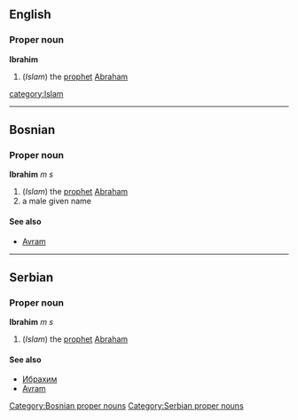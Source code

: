 ==English==
{{wikipedia}}
===Proper noun===
'''Ibrahim'''
#(''Islam'') the [[prophet]] [[Abraham]]
[[category:Islam]]

----

==Bosnian==
===Proper noun===
'''Ibrahim''' ''m s''
#(''Islam'') the [[prophet]] [[Abraham]]
#a male given name
====See also====
*[[Avram]]
[[Category:Bosnian proper nouns]]

----

==Serbian==
===Proper noun===
'''Ibrahim''' ''m s''
#(''Islam'') the [[prophet]] [[Abraham]]
====See also====
*[[Ибрахим]]
*[[Avram]]
[[Category:Serbian proper nouns]]